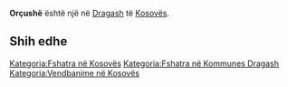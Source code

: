 {{Fshat në 
 | Emri                = Orçushë
 | EmriAlt                = 
 | NAME_SHORT_FORM=      
 | NAME_GENERIC=      
 | NAME_SORT_NAME_RO=      ORCUSHE
 | FULL_NAME_RO = Orçushë
 | FULL_NAME_ND_RO=Orcushe
 | SORT_NAME_RG=ORCUSHE
 | FULL_NAME_RG=Orçushë
 | FULL_NAME_ND_RG=Orcushe
 | SRP_NAME_SHORT_FORM=      
 | SRP_NAME_GENERIC=      
 | SRP_NAME_SORT_NAME_RO=      
 | SRP_FULL_NAME_RO = 
 | SRP_FULL_NAME_ND_RO=
 | SRP_SORT_NAME_RG=
 | SRP_FULL_NAME_RG=
 | SRP_FULL_NAME_ND_RG=
 | Emri (Rasa dhanore) = 
 | Figura              = 
 | Shteti              = Kosovo
 | Komuna              = Dragash
 | Kodi postar         = 
 | Sipërfaqja          = 

 | Popullsia           = 

 | Regj. i popullsisë  = 
 | Dend. e popullsisë  = 
 | Faqja zyrtare       = 
 <!--- Koordinatat ----> 
 | Gjerësia            = 42.042222
 | Gjatësia            = 20.598889
 | Lartësia            = 
}}
'''Orçushë''' është një [[]] në [[Dragash]] të [[Kosovës]].

<!-- == Gjeografia == -->
<!-- == Historia == -->
<!-- == Demografia == -->
== Shih edhe ==
{{Komuna Dragash}}
{{Kosovo-Administrata-Cung}}

[[Kategoria:Fshatra në Kosovës]]
[[Kategoria:Fshatra në Kommunes Dragash]]
[[Kategoria:Vendbanime në Kosovës]]
